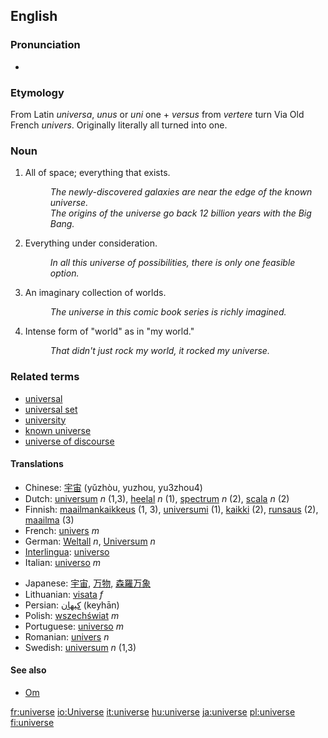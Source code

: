 ==English==
===Pronunciation===
*{{IPA|/ˈjunəˌvɝs/ ([[w:General American|GA]])}}

===Etymology===
From Latin ''universa'', ''unus'' or ''uni'' one + ''versus'' from ''vertere'' turn
Via Old French ''univers''.  Originally literally all turned into one.

===Noun===

#All of space; everything that exists.
#: ''The newly-discovered galaxies are near the edge of the known universe.''
#: ''The origins of the universe go back 12 billion years with the Big Bang.''
# Everything under consideration.
#: ''In all this universe of possibilities, there is only one feasible option.''
# An imaginary collection of worlds.
#: ''The universe in this comic book series is richly imagined.''
# Intense form of "world" as in "my world."
#: ''That didn't just rock my world, it rocked my universe.''

===Related terms===

*[[universal]]
*[[universal set]]
*[[university]]
*[[known universe]]
*[[universe of discourse]]

====Translations====
{{top}}
*Chinese: [[宇宙]] (yǔzhòu, yuzhou, yu3zhou4)
*Dutch: [[universum]] ''n'' (1,3), [[heelal]] ''n'' (1), [[spectrum]] ''n'' (2), [[scala]] ''n'' (2)
*Finnish: [[maailmankaikkeus]] (1, 3), [[universumi]] (1), [[kaikki]] (2), [[runsaus]] (2), [[maailma]] (3)
*French: [[univers]] ''m''
*German: [[Weltall]] ''n'', [[Universum]] ''n''
*[[Interlingua]]: [[universo#Interlingua|universo]]
*Italian: [[universo#Italian|universo]] ''m''
{{mid}}
*Japanese: [[宇宙]], [[万物]], [[森羅万象]]
*Lithuanian: [[visata]] ''f''
*Persian: [[كیهان]] (keyhān)
*Polish: [[wszechświat]] ''m''
*Portuguese: [[universo#Portuguese|universo]] ''m''
*Romanian: [[univers]] ''n''
*Swedish: [[universum]] ''n'' (1,3)
{{bottom}}

====See also====
*[[Om]]

[[fr:universe]]
[[io:Universe]]
[[it:universe]]
[[hu:universe]]
[[ja:universe]]
[[pl:universe]]
[[fi:universe]]
